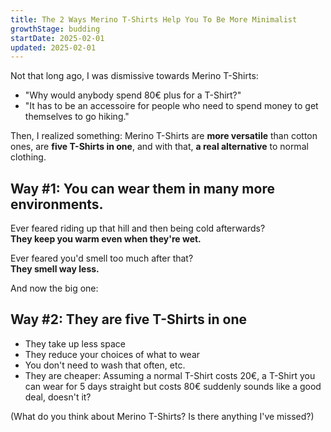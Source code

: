 ```yaml
---
title: The 2 Ways Merino T-Shirts Help You To Be More Minimalist
growthStage: budding
startDate: 2025-02-01
updated: 2025-02-01
---
```


Not that long ago, I was dismissive towards Merino T-Shirts:

- "Why would anybody spend 80€ plus for a T-Shirt?"
- "It has to be an accessoire for people who need to spend money to get themselves to go hiking."

Then, I realized something: Merino T-Shirts are **more versatile** than cotton ones, are **five T-Shirts in one**, and with that, **a real alternative** to normal clothing.

## Way #1: You can wear them in many more environments.

Ever feared riding up that hill and then being cold afterwards?  
**They keep you warm even when they're wet.**

Ever feared you'd smell too much after that?  
**They smell way less.**

And now the big one:

## Way #2: They are five T-Shirts in one

- They take up less space
- They reduce your choices of what to wear
- You don't need to wash that often, etc.
- They are cheaper: Assuming a normal T-Shirt costs 20€, a T-Shirt you can wear for 5 days straight but costs 80€ suddenly sounds like a good deal, doesn't it?

(What do you think about Merino T-Shirts? Is there anything I've missed?)
